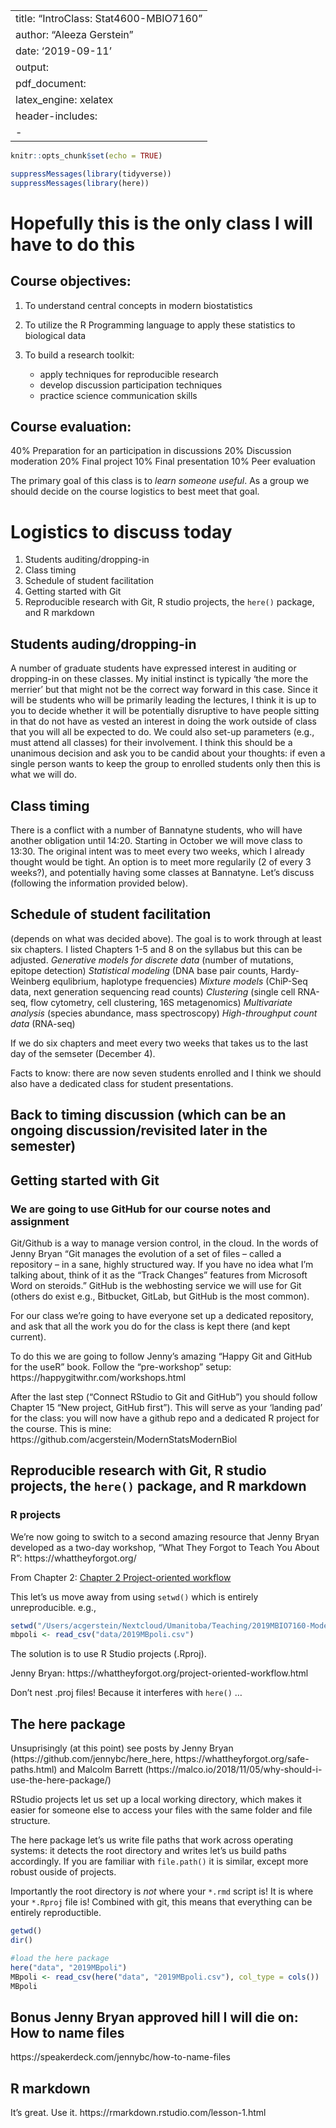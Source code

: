 
---
title: "IntroClass: Stat4600-MBIO7160"
author: "Aleeza Gerstein"
date: '2019-09-11'
output:
  pdf_document: 
    latex_engine: xelatex
header-includes:
- \usepackage[fontsize=10pt]{scrextend}
---

```r
knitr::opts_chunk$set(echo = TRUE)
```

<!-- This file was created by Aleeza Gerstein, adapted from Jenny Bryan https://happygitwithr.com, https://github.com/jennybc/here_here and 
https://malco.io/2018/11/05/why-should-i-use-the-here-package/ -->

```r
suppressMessages(library(tidyverse))
suppressMessages(library(here))
```

# Hopefully this is the only class I will have to do this

## Course objectives:
1. To understand central concepts in modern biostatistics

2. To utilize the R Programming language to apply these statistics to biological data

3. To build a research toolkit:
    + apply techniques for reproducible research 
    + develop discussion participation techniques 
    + practice science communication skills
    
## Course evaluation:
40%  Preparation for an participation in discussions 
20%  Discussion moderation
20%  Final project
10%  Final presentation
10%  Peer evaluation

The primary goal of this class is to *learn someone useful*.
As a group we should decide on the course logistics to best meet that goal.

# Logistics to discuss today
1. Students auditing/dropping-in
2. Class timing
3. Schedule of student facilitation
3. Getting started with Git 
4. Reproducible research with Git, R studio projects, the `here()` package, and R markdown

## Students auding/dropping-in
A number of graduate students have expressed interest in auditing or dropping-in on these classes. My initial instinct is typically 'the more the merrier' but that might not be the correct way forward in this case. Since it will be students who will be primarily leading the lectures, I think it is up to you to decide whether it will be potentially disruptive to have people sitting in that do not have as vested an interest in doing the work outside of class that you will all be expected to do. We could also set-up parameters (e.g., must attend all classes) for their involvement. I think this should be a unanimous decision and ask you to be candid about your thoughts: if even a single person wants to keep the group to enrolled students only then this is what we will do.

## Class timing
There is a conflict with a number of Bannatyne students, who will have another obligation until 14:20. Starting in October we will move class to 13:30. The original intent was to meet every two weeks, which I already thought would be tight. An option is to meet more regularily (2 of every 3 weeks?), and potentially having some classes at Bannatyne. Let's discuss (following the information provided below).

## Schedule of student facilitation
(depends on what was decided above).
The goal is to work through at least six chapters. I listed Chapters 1-5 and 8 on the syllabus but this can be adjusted.
*Generative models for discrete data* (number of mutations, epitope detection)
*Statistical modeling* (DNA base pair counts, Hardy-Weinberg equlibrium, haplotype frequencies)
*Mixture models* (ChiP-Seq data, next generation sequencing read counts)
*Clustering* (single cell RNA-seq, flow cytometry, cell clustering, 16S metagenomics)
*Multivariate analysis* (species abundance, mass spectroscopy)
*High-throughput count data* (RNA-seq)

If we do six chapters and meet every two weeks that takes us to the last day of the semseter (December 4). 

Facts to know: there are now seven students enrolled and I think we should also have a dedicated class for student presentations.

## Back to timing discussion (which can be an ongoing discussion/revisited later in the semester)

## Getting started with Git

### We are going to use GitHub for our course notes and assignment

Git/Github is a way to manage version control, in the cloud. In the words of Jenny Bryan "Git manages the evolution of a set of files – called a repository – in a sane, highly structured way. If you have no idea what I’m talking about, think of it as the “Track Changes” features from Microsoft Word on steroids." GitHub is the webhosting service we will use for Git (others do exist e.g., Bitbucket, GitLab, but GitHub is the most common). 

For our class we're going to have everyone set up a dedicated repository, and ask that all the work you do for the class is kept there (and kept current).

To do this we are going to follow Jenny's amazing "Happy Git and GitHub for the useR" book. Follow the "pre-workshop" setup: https://happygitwithr.com/workshops.html

After the last step ("Connect RStudio to Git and GitHub") you should follow Chapter 15 "New project, GitHub first"). This will serve as your 'landing pad' for the class: you will now have a github repo and a dedicated R project for the course. This is mine: https://github.com/acgerstein/ModernStatsModernBiol

## Reproducible research with Git, R studio projects, the `here()` package, and R markdown

### R projects

We're now going to switch to a second amazing resource that Jenny Bryan developed as a two-day workshop, "What They Forgot to Teach You About R":  https://whattheyforgot.org/

From Chapter 2: [Chapter 2 Project-oriented workflow](https://whattheyforgot.org/project-oriented-workflow.html)

This let's us move away from using `setwd()` which is entirely unreproducible. e.g.,

```r
setwd("/Users/acgerstein/Nextcloud/Umanitoba/Teaching/2019MBIO7160-ModernStats/ModernStatsModernBiol/")
mbpoli <- read_csv("data/2019MBpoli.csv")
```

The solution is to use R Studio projects (.Rproj).

Jenny Bryan: https://whattheyforgot.org/project-oriented-workflow.html

Don't nest .proj files! 
Because it interferes with `here()` ... 

## The here package
Unsuprisingly (at this point) see posts by Jenny Bryan (https://github.com/jennybc/here_here, https://whattheyforgot.org/safe-paths.html) and Malcolm Barrett (https://malco.io/2018/11/05/why-should-i-use-the-here-package/)

RStudio projects let us set up a local working directory, which makes it easier for someone else to access your files with the same folder and file structure.  

The here package let's us write file paths that work across operating systems: it detects the root directory and writes let's us build paths accordingly.  If you are familiar with `file.path()` it is similar, except more robust ouside of projects.  

Importantly the root directory is *not* where your `*.rmd` script is! It is where your `*.Rproj` file is!
Combined with git, this means that everything can be entirely reproductible.

```r
getwd()
dir()

#load the here package
here("data", "2019MBpoli")
MBpoli <- read_csv(here("data", "2019MBpoli.csv"), col_type = cols())
MBpoli
```

## Bonus Jenny Bryan approved hill I will die on: How to name files
https://speakerdeck.com/jennybc/how-to-name-files

## R markdown
It's great. Use it.
https://rmarkdown.rstudio.com/lesson-1.html
